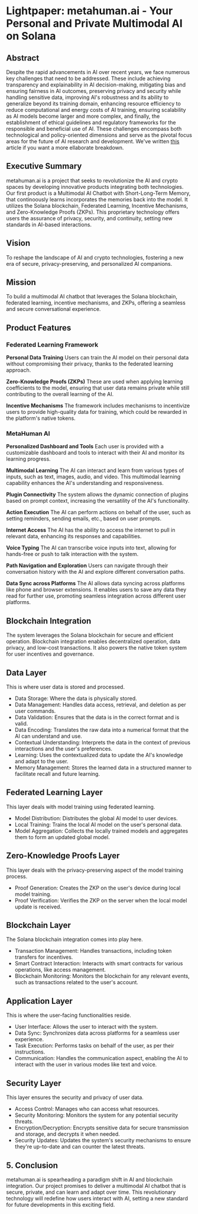 # Lightpaper: metahuman.ai - Your Personal and Private Multimodal AI on Solana

## Abstract

Despite the rapid advancements in AI over recent years, we face numerous key challenges that need to be addressed. These include achieving transparency and explainability in AI decision-making, mitigating bias and ensuring fairness in AI outcomes, preserving privacy and security while handling sensitive data, improving AI's robustness and its ability to generalize beyond its training domain, enhancing resource efficiency to reduce computational and energy costs of AI training, ensuring scalability as AI models become larger and more complex, and finally, the establishment of ethical guidelines and regulatory frameworks for the responsible and beneficial use of AI. These challenges encompass both technological and policy-oriented dimensions and serve as the pivotal focus areas for the future of AI research and development. We've written [this](/litepaper) article if you want a more ellaborate breakdown.

## Executive Summary
metahuman.ai is a project that seeks to revolutionize the AI and crypto spaces by developing innovative products integrating both technologies. Our first product is a Multimodal AI Chatbot with Short-Long-Term Memory, that continoously learns incorporates the memories back into the model. It utilizes the Solana blockchain, Federated Learning, Incentive Mechanisms, and Zero-Knowledge Proofs (ZKPs). This proprietary technology offers users the assurance of privacy, security, and continuity, setting new standards in AI-based interactions.

## Vision
To reshape the landscape of AI and crypto technologies, fostering a new era of secure, privacy-preserving, and personalized AI companions.

## Mission
To build a multimodal AI chatbot that leverages the Solana blockchain, federated learning, incentive mechanisms, and ZKPs, offering a seamless and secure conversational experience.

## Product Features 
### Federated Learning Framework
**Personal Data Training**
Users can train the AI model on their personal data without compromising their privacy, thanks to the federated learning approach.

**Zero-Knowledge Proofs (ZKPs)**
These are used when applying learning coefficients to the model, ensuring that user data remains private while still contributing to the overall learning of the AI.

**Incentive Mechanisms**
The framework includes mechanisms to incentivize users to provide high-quality data for training, which could be rewarded in the platform's native tokens.

### MetaHuman AI
**Personalized Dashboard and Tools**
Each user is provided with a customizable dashboard and tools to interact with their AI and monitor its learning progress.

**Multimodal Learning**
The AI can interact and learn from various types of inputs, such as text, images, audio, and video. This multimodal learning capability enhances the AI's understanding and responsiveness.

**Plugin Connectivity**
The system allows the dynamic connection of plugins based on prompt context, increasing the versatility of the AI's functionality.

**Action Execution**
The AI can perform actions on behalf of the user, such as setting reminders, sending emails, etc., based on user prompts.

**Internet Access**
The AI has the ability to access the internet to pull in relevant data, enhancing its responses and capabilities.

**Voice Typing**
The AI can transcribe voice inputs into text, allowing for hands-free or push to talk interaction with the system.

**Path Navigation and Exploration**
Users can navigate through their conversation history with the AI and explore different conversation paths.

**Data Sync across Platforms**
The AI allows data syncing across platforms like phone and browser extensions. It enables users to save any data they read for further use, promoting seamless integration across different user platforms.

## Blockchain Integration
The system leverages the Solana blockchain for secure and efficient operation. Blockchain integration enables decentralized operation, data privacy, and low-cost transactions. It also powers the native token system for user incentives and governance.

## Data Layer
This is where user data is stored and processed.

- Data Storage: Where the data is physically stored.
- Data Management: Handles data access, retrieval, and deletion as per user commands.
- Data Validation: Ensures that the data is in the correct format and is valid.
- Data Encoding: Translates the raw data into a numerical format that the AI can understand and use.
- Contextual Understanding: Interprets the data in the context of previous interactions and the user's preferences.
- Learning: Uses the contextualized data to update the AI's knowledge and adapt to the user.
- Memory Management: Stores the learned data in a structured manner to facilitate recall and future learning.

## Federated Learning Layer
This layer deals with model training using federated learning.

- Model Distribution: Distributes the global AI model to user devices.
- Local Training: Trains the local AI model on the user's personal data.
- Model Aggregation: Collects the locally trained models and aggregates them to form an updated global model.

## Zero-Knowledge Proofs Layer
This layer deals with the privacy-preserving aspect of the model training process.

- Proof Generation: Creates the ZKP on the user's device during local model training.
- Proof Verification: Verifies the ZKP on the server when the local model update is received.

## Blockchain Layer
The Solana blockchain integration comes into play here.

- Transaction Management: Handles transactions, including token transfers for incentives.
- Smart Contract Interaction: Interacts with smart contracts for various operations, like access management.
- Blockchain Monitoring: Monitors the blockchain for any relevant events, such as transactions related to the user's account.

## Application Layer
This is where the user-facing functionalities reside.

- User Interface: Allows the user to interact with the system.
- Data Sync: Synchronizes data across platforms for a seamless user experience.
- Task Execution: Performs tasks on behalf of the user, as per their instructions.
- Communication: Handles the communication aspect, enabling the AI to interact with the user in various modes like text and voice.

## Security Layer
This layer ensures the security and privacy of user data.

- Access Control: Manages who can access what resources.
- Security Monitoring: Monitors the system for any potential security threats.
- Encryption/Decryption: Encrypts sensitive data for secure transmission and storage, and decrypts it when needed.
- Security Updates: Updates the system's security mechanisms to ensure they're up-to-date and can counter the latest threats.



## 5. Conclusion
metahuman.ai is spearheading a paradigm shift in AI and blockchain integration. Our project promises to deliver a multimodal AI chatbot that is secure, private, and can learn and adapt over time. This revolutionary technology will redefine how users interact with AI, setting a new standard for future developments in this exciting field.
